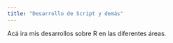 ```yaml
---
title: "Desarrollo de Script y demás"
---
```


Acá ira mis desarrollos sobre R en las diferentes áreas.
